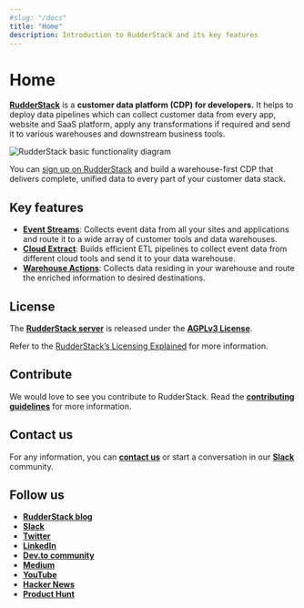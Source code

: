 ```yaml
---
#slug: "/docs"
title: "Home"
description: Introduction to RudderStack and its key features
---
```


# Home

[**RudderStack**](https://rudderstack.com/) is a **customer data platform (CDP) for developers.** It helps to deploy data pipelines which can collect customer data from every app, website and SaaS platform, apply any transformations if required and send it to various warehouses and downstream business tools.

<img src="assets/5 (20).png" alt="RudderStack basic functionality diagram" />

You can <a href="https://app.rudderstack.com/signup">sign up on RudderStack</a> and build a warehouse-first CDP that delivers complete, unified data to every part of your customer data stack.

## Key features
  - [**Event Streams**](https://rudderstack.com/docs/stream-sources/): Collects event data from all your sites and applications and route it to a wide array of customer tools and data warehouses.
  - [**Cloud Extract**](https://rudderstack.com/docs/cloud-extract-sources/): Builds efficient ETL pipelines to collect event data from different cloud tools and send it to your data warehouse.
  - [**Warehouse Actions**](https://rudderstack.com/docs/warehouse-actions/): Collects data residing in your warehouse and route the enriched information to desired destinations.

## License

The [**RudderStack server**](https://github.com/rudderlabs/rudder-server) is released under the [**AGPLv3 License**](https://www.gnu.org/licenses/agpl-3.0-standalone.html).

<div class="infoBlock">

Refer to the <a href="https://rudderstack.com/blog/rudderstacks-licensing-explained">RudderStack’s Licensing Explained</a> for more information.
</div>

## Contribute

We would love to see you contribute to RudderStack. Read the [**contributing guidelines**](https://github.com/rudderlabs/rudder-server/blob/master/CONTRIBUTING.md) for more information.

## Contact us

For any information, you can [**contact us**](mailto:%20docs@rudderstack.com) or start a conversation in our [**Slack**](https://rudderstack.com/join-rudderstack-slack-community) community.

## Follow us

- [**RudderStack blog**](https://rudderstack.com/blog/)
- [**Slack**](https://rudderstack.com/join-rudderstack-slack-community)
- [**Twitter**](https://twitter.com/rudderstack)
- [**LinkedIn**](https://www.linkedin.com/company/rudderlabs/)
- [**Dev.to community**](https://dev.to/rudderstack)
- [**Medium**](https://rudderstack.medium.com/)
- [**YouTube**](https://www.youtube.com/channel/UCgV-B77bV_-LOmKYHw8jvBw)
- [**Hacker News**](https://news.ycombinator.com/item?id=21081756)
- [**Product Hunt**](https://www.producthunt.com/posts/rudderstack)
